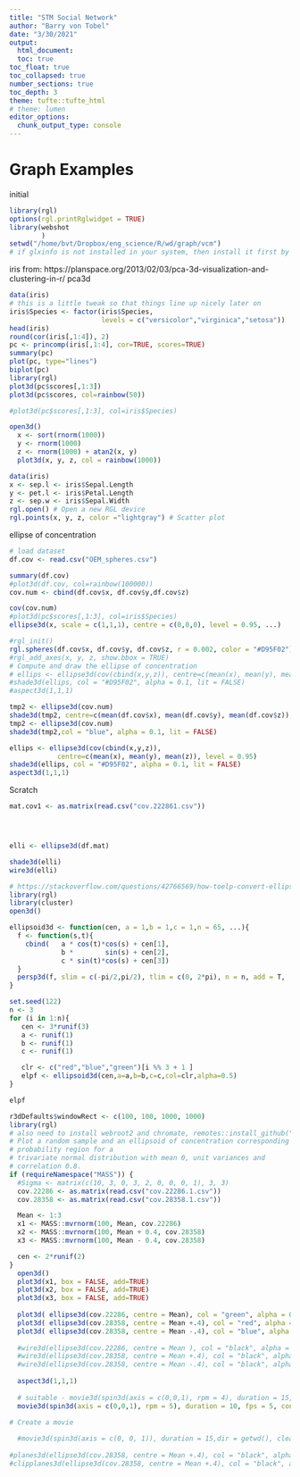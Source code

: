 ```yaml
---
title: "STM Social Network"
author: "Barry von Tobel"
date: "3/30/2021"
output: 
  html_document:
  toc: true
toc_float: true
toc_collapsed: true
number_sections: true
toc_depth: 3
theme: tufte::tufte_html
# theme: lumen
editor_options: 
  chunk_output_type: console
---
```

# Graph Examples

initial

```r
library(rgl)
options(rgl.printRglwidget = TRUE)
library(webshot
        )
setwd("/home/bvt/Dropbox/eng_science/R/wd/graph/vcm")
# if glxinfo is not installed in your system, then install it first by executing the following command on a Terminal: sudo apt install mesa-utils


```


iris
from: https://planspace.org/2013/02/03/pca-3d-visualization-and-clustering-in-r/
pca3d
```r
data(iris)
# this is a little tweak so that things line up nicely later on
iris$Species <- factor(iris$Species,
                       levels = c("versicolor","virginica","setosa"))
head(iris)
round(cor(iris[,1:4]), 2)
pc <- princomp(iris[,1:4], cor=TRUE, scores=TRUE)
summary(pc)
plot(pc, type="lines")
biplot(pc)
library(rgl)
plot3d(pc$scores[,1:3])
plot3d(pc$scores, col=rainbow(50))

#plot3d(pc$scores[,1:3], col=iris$Species)

open3d()
  x <- sort(rnorm(1000))
  y <- rnorm(1000)
  z <- rnorm(1000) + atan2(x, y)
  plot3d(x, y, z, col = rainbow(1000))
```

```r
data(iris)
x <- sep.l <- iris$Sepal.Length
y <- pet.l <- iris$Petal.Length
z <- sep.w <- iris$Sepal.Width
rgl.open() # Open a new RGL device
rgl.points(x, y, z, color ="lightgray") # Scatter plot

```

ellipse of concentration

```r
# load dataset
df.cov <- read.csv("OEM_spheres.csv")

summary(df.cov)
#plot3d(df.cov, col=rainbow(100000))
cov.num <- cbind(df.cov$x, df.cov$y,df.cov$z)

cov(cov.num)
#plot3d(pc$scores[,1:3], col=iris$Species)
ellipse3d(x, scale = c(1,1,1), centre = c(0,0,0), level = 0.95, ...)

#rgl_init()
rgl.spheres(df.cov$x, df.cov$y, df.cov$z, r = 0.002, color = "#D95F02") 
#rgl_add_axes(x, y, z, show.bbox = TRUE)
# Compute and draw the ellipse of concentration
# ellips <- ellipse3d(cov(cbind(x,y,z)), centre=c(mean(x), mean(y), mean(z)), level = 0.95)
#shade3d(ellips, col = "#D95F02", alpha = 0.1, lit = FALSE)
#aspect3d(1,1,1)

tmp2 <- ellipse3d(cov.num)
shade3d(tmp2, centre=c(mean(df.cov$x), mean(df.cov$y), mean(df.cov$z)), level = 0.95)
tmp2 <- ellipse3d(cov.num)
shade3d(tmp2,col = "blue", alpha = 0.1, lit = FALSE)

ellips <- ellipse3d(cov(cbind(x,y,z)), 
            centre=c(mean(x), mean(y), mean(z)), level = 0.95)
shade3d(ellips, col = "#D95F02", alpha = 0.1, lit = FALSE)
aspect3d(1,1,1)

```

Scratch

```r
mat.cov1 <- as.matrix(read.csv("cov.222861.csv"))




elli <- ellipse3d(df.mat)

shade3d(elli)
wire3d(elli)

```


```r
# https://stackoverflow.com/questions/42766569/how-toelp-convert-ellipsoid-to-mesh3d-in-r
library(rgl)
library(cluster)
open3d()

ellipsoid3d <- function(cen, a = 1,b = 1,c = 1,n = 65, ...){
  f <- function(s,t){ 
    cbind(   a * cos(t)*cos(s) + cen[1],
             b *        sin(s) + cen[2],
             c * sin(t)*cos(s) + cen[3])
  }
  persp3d(f, slim = c(-pi/2,pi/2), tlim = c(0, 2*pi), n = n, add = T, ...)
}

set.seed(122)
n <- 3
for (i in 1:n){
   cen <- 3*runif(3)
   a <- runif(1)
   b <- runif(1)
   c <- runif(1)

   clr <- c("red","blue","green")[i %% 3 + 1 ]
   elpf <- ellipsoid3d(cen,a=a,b=b,c=c,col=clr,alpha=0.5)
}

elpf

```


````r
r3dDefaults$windowRect <- c(100, 100, 1000, 1000)
library(rgl)
# also need to install webroot2 and chromate, remotes::install_github("rstudio/chromote")
# Plot a random sample and an ellipsoid of concentration corresponding to a 95% 
# probability region for a
# trivariate normal distribution with mean 0, unit variances and 
# correlation 0.8.
if (requireNamespace("MASS")) {
  #Sigma <- matrix(c(10, 3, 0, 3, 2, 0, 0, 0, 1), 3, 3)
  cov.22286 <- as.matrix(read.csv("cov.22286.1.csv"))
  cov.28358 <- as.matrix(read.csv("cov.28358.1.csv"))

  Mean <- 1:3
  x1 <- MASS::mvrnorm(100, Mean, cov.22286)
  x2 <- MASS::mvrnorm(100, Mean + 0.4, cov.28358)
  x3 <- MASS::mvrnorm(100, Mean - 0.4, cov.28358)

  cen <- 2*runif(2)
}
  open3d()
  plot3d(x1, box = FALSE, add=TRUE)
  plot3d(x2, box = FALSE, add=TRUE)
  plot3d(x3, box = FALSE, add=TRUE)
  
  plot3d( ellipse3d(cov.22286, centre = Mean), col = "green", alpha = 0.2, add = TRUE)
  plot3d( ellipse3d(cov.28358, centre = Mean +.4), col = "red", alpha = 0.2, add = TRUE)
  plot3d( ellipse3d(cov.28358, centre = Mean -.4), col = "blue", alpha = 0.2, add = TRUE)
  
  #wire3d(ellipse3d(cov.22286, centre = Mean ), col = "black", alpha = 0.2, add = TRUE)
  #wire3d(ellipse3d(cov.28358, centre = Mean +.4), col = "black", alpha = 0.2, add = TRUE)
  #wire3d(ellipse3d(cov.28358, centre = Mean -.4), col = "black", alpha = 0.2, add = TRUE)
  
  aspect3d(1,1,1)
  
  # suitable - movie3d(spin3d(axis = c(0,0,1), rpm = 4), duration = 15, fps = 10, convert = TRUE, clean = FALSE)
  movie3d(spin3d(axis = c(0,0,1), rpm = 5), duration = 10, fps = 5, convert = TRUE, clean = FALSE)

# Create a movie
  
  #movie3d(spin3d(axis = c(0, 0, 1)), duration = 15,dir = getwd(), clean = FALSE)
  
#planes3d(ellipse3d(cov.28358, centre = Mean +.4), col = "black", alpha = 0.2, add = TRUE)
#clipplanes3d(ellipse3d(cov.28358, centre = Mean +.4), col = "black", alpha = 0.2, add = TRUE))


````


